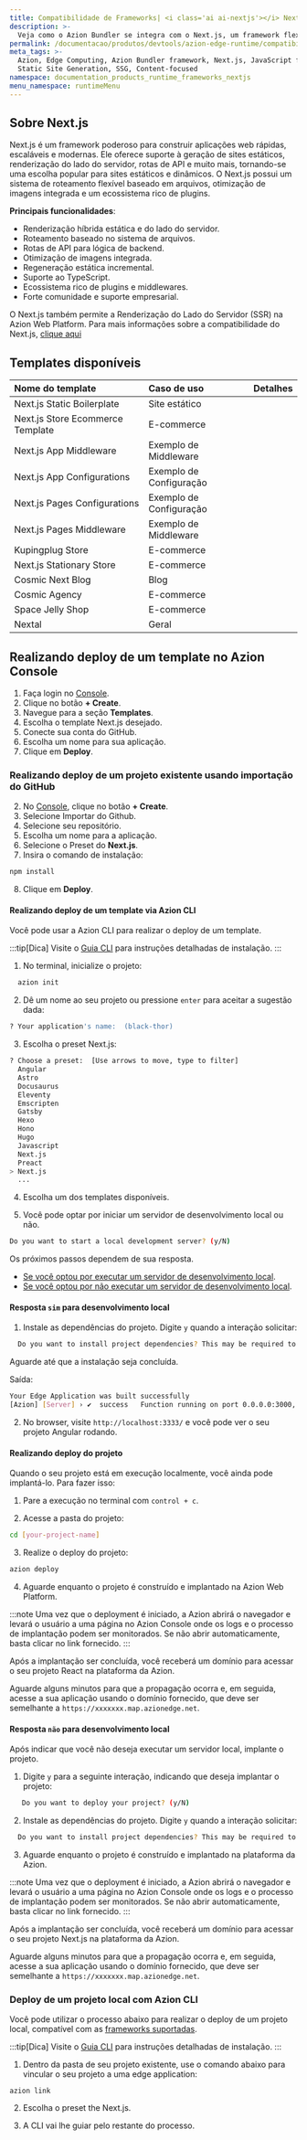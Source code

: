 ```yaml
---
title: Compatibilidade de Frameworks| <i class='ai ai-nextjs'></i> Next.js
description: >-
  Veja como o Azion Bundler se integra com o Next.js, um framework flexível de React para construção de aplicações web full-stack de alta performance.
permalink: /documentacao/produtos/devtools/azion-edge-runtime/compatibilidade-frameworks/nextjs/
meta_tags: >-
  Azion, Edge Computing, Azion Bundler framework, Next.js, JavaScript frameworks,
  Static Site Generation, SSG, Content-focused
namespace: documentation_products_runtime_frameworks_nextjs
menu_namespace: runtimeMenu
---
```



## Sobre Next.js

Next.js é um framework poderoso para construir aplicações web rápidas, escaláveis e modernas. Ele oferece suporte à geração de sites estáticos, renderização do lado do servidor, rotas de API e muito mais, tornando-se uma escolha popular para sites estáticos e dinâmicos. O Next.js possui um sistema de roteamento flexível baseado em arquivos, otimização de imagens integrada e um ecossistema rico de plugins.

**Principais funcionalidades**:

- Renderização híbrida estática e do lado do servidor.  
- Roteamento baseado no sistema de arquivos.  
- Rotas de API para lógica de backend.  
- Otimização de imagens integrada.  
- Regeneração estática incremental.  
- Suporte ao TypeScript.  
- Ecossistema rico de plugins e middlewares.  
- Forte comunidade e suporte empresarial.  

O Next.js também permite a Renderização do Lado do Servidor (SSR) na Azion Web Platform. Para mais informações sobre a compatibilidade do Next.js, [clique aqui](/pt-br/documentacao/devtools/azion-edge-runtime/compatibilidade/nextjs/)

## Templates disponíveis

| Nome do template | Caso de uso | Detalhes |
|:-------------|:---------|:-----|
| Next.js Static Boilerplate | Site estático | <LinkButton link="/pt-br/documentacao/produtos/templates/nextjs-static-boilerplate/" label="Mais detalhes" severity="secondary" /> |
| Next.js Store Ecommerce Template | E-commerce | <LinkButton link="/pt-br/documentacao/produtos/templates/nextjs-store/" label="Mais detalhes" severity="secondary" /> |
| Next.js App Middleware | Exemplo de Middleware | <LinkButton link="/pt-br/documentacao/produtos/templates/nextjs-app-midddleware/" label="Mais detalhes" severity="secondary" /> |
| Next.js App Configurations | Exemplo de Configuração | <LinkButton link="/pt-br/documentacao/produtos/templates/nextjs-app-configurations/" label="Mais detalhes" severity="secondary" /> |
| Next.js Pages Configurations | Exemplo de Configuração | <LinkButton link="/pt-br/documentacao/produtos/templates/nextjs-pages-configurations/" label="Mais detalhes" severity="secondary" /> |
| Next.js Pages Middleware | Exemplo de Middleware | <LinkButton link="/pt-br/documentacao/produtos/templates/nextjs-pages-middleware/" label="Mais detalhes" severity="secondary" /> |
| Kupingplug Store| E-commerce | <LinkButton link="/pt-br/documentacao/produtos/templates/kupingplug/" label="Mais detalhes" severity="secondary" /> |
| Next.js Stationary Store | E-commerce | <LinkButton link="/pt-br/documentacao/produtos/templates/stationary-ecommerce/" label="Mais detalhes" severity="secondary" /> |
| Cosmic Next Blog | Blog | <LinkButton link="/pt-br/documentacao/produtos/templates/cosmic-nextjs-blog/" label="Mais detalhes" severity="secondary" /> |
| Cosmic Agency | E-commerce | <LinkButton link="/pt-br/documentacao/produtos/templates/cosmic-agency/" label="Mais detalhes" severity="secondary" /> |
| Space Jelly Shop | E-commerce | <LinkButton link="/pt-br/documentacao/produtos/templates/space-jelly-shop/" label="Mais detalhes" severity="secondary" /> |
| Nextal | Geral | <LinkButton link="/pt-br/documentacao/produtos/templates/nextal/" label="Mais detalhes" severity="secondary" /> |

## Realizando deploy de um template no Azion Console

1. Faça login no [Console](https://console.azion.com).
2. Clique no botão **\+ Create**.
3. Navegue para a seção **Templates**.
4. Escolha o template Next.js desejado.
5. Conecte sua conta do GitHub.
6. Escolha um nome para sua aplicação.
7. Clique em **Deploy**.

### Realizando deploy de um projeto existente usando importação do GitHub

2. No [Console](https://console.azion.com), clique no botão **\+ Create**.  
3. Selecione Importar do Github.
4. Selecione seu repositório.
5. Escolha um nome para a aplicação.
6. Selecione o Preset do **Next.js**.
7. Insira o comando de instalação:

```sh
npm install
```
8. Clique em **Deploy**.

#### Realizando deploy de um template via Azion CLI

Você pode usar a Azion CLI para realizar o deploy de um template.

:::tip[Dica]
Visite o [Guia CLI](/pt-br/documentacao/produtos/azion-cli/visao-geral/#instalar-a-azion-cli) para instruções detalhadas de instalação.
:::

1. No terminal, inicialize o projeto:

```sh 
  azion init
```

2. Dê um nome ao seu projeto ou pressione `enter` para aceitar a sugestão dada:

```sh 
? Your application's name:  (black-thor) 
```

3. Escolha o preset Next.js: 

```sh 
? Choose a preset:  [Use arrows to move, type to filter]
  Angular 
  Astro 
  Docusaurus
  Eleventy
  Emscripten
  Gatsby
  Hexo
  Hono
  Hugo
  Javascript
  Next.js
  Preact
> Next.js
  ...
```

4. Escolha um dos templates disponíveis.

5. Você pode optar por iniciar um servidor de desenvolvimento local ou não.

```sh 
Do you want to start a local development server? (y/N) 
```

Os próximos passos dependem de sua resposta.

- [Se você optou por executar um servidor de desenvolvimento local](#resposta-sim-para-desenvolvimento-local).
- [Se você optou por não executar um servidor de desenvolvimento local](#resposta-nao-para-desenvolvimento-local).

#### Resposta `sim` para desenvolvimento local

1. Instale as dependências do projeto. Digite `y` quando a interação solicitar:

```sh 
  Do you want to install project dependencies? This may be required to start local development server (y/N)
```

Aguarde até que a instalação seja concluída.

Saída:

```sh
Your Edge Application was built successfully
[Azion] [Server] › ✔  success   Function running on port 0.0.0.0:3000, url: http://localhost:3000
```

2. No browser, visite  `http://localhost:3333/` e você pode ver o seu projeto Angular rodando.

#### Realizando deploy do projeto

Quando o seu projeto está em execução localmente, você ainda pode implantá-lo. Para fazer isso:

1. Pare a execução no terminal com `control + c`. 

2. Acesse a pasta do projeto:

```sh
cd [your-project-name] 
```

3. Realize o deploy do projeto: 

```sh
azion deploy
```

4. Aguarde enquanto o projeto é construído e implantado na Azion Web Platform.

:::note 
Uma vez que o deployment é iniciado, a Azion abrirá o navegador e levará o usuário a uma página no Azion Console onde os logs e o processo de implantação podem ser monitorados. Se não abrir automaticamente, basta clicar no link fornecido.
::: 

Após a implantação ser concluída, você receberá um domínio para acessar o seu projeto React na plataforma da Azion.

Aguarde alguns minutos para que a propagação ocorra e, em seguida, acesse a sua aplicação usando o domínio fornecido, que deve ser semelhante a `https://xxxxxxx.map.azionedge.net`.

#### Resposta `não` para desenvolvimento local

Após indicar que você não deseja executar um servidor local, implante o projeto.

1. Digite `y` para a seguinte interação, indicando que deseja implantar o projeto:

```sh
   Do you want to deploy your project? (y/N) 
```

2. Instale as dependências do projeto. Digite `y` quando a interação solicitar:

```sh 
  Do you want to install project dependencies? This may be required to deploy your project (y/N)
```

3. Aguarde enquanto o projeto é construído e implantado na plataforma da Azion.

:::note 
Uma vez que o deployment é iniciado, a Azion abrirá o navegador e levará o usuário a uma página no Azion Console onde os logs e o processo de implantação podem ser monitorados. Se não abrir automaticamente, basta clicar no link fornecido.
::: 

Após a implantação ser concluída, você receberá um domínio para acessar o seu projeto Next.js na plataforma da Azion.

Aguarde alguns minutos para que a propagação ocorra e, em seguida, acesse a sua aplicação usando o domínio fornecido, que deve ser semelhante a `https://xxxxxxx.map.azionedge.net`.

### Deploy de um projeto local com Azion CLI

Você pode utilizar o processo abaixo para realizar o deploy de um projeto local, compatível com as [frameworks suportadas](/pt-br/documentacao/produtos/devtools/azion-edge-runtime/compatibilidade-frameworks/).

:::tip[Dica]
Visite o [Guia CLI](/pt-br/documentacao/produtos/azion-cli/visao-geral/#instalar-a-azion-cli) para instruções detalhadas de instalação.
:::

1. Dentro da pasta de seu projeto existente, use o comando abaixo para vincular o seu projeto a uma edge application:

```shell
azion link
```

2. Escolha o preset the Next.js.

3. A CLI vai lhe guiar pelo restante do processo.
